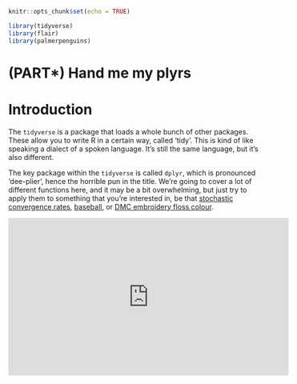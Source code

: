 
```r
knitr::opts_chunk$set(echo = TRUE)

library(tidyverse)
library(flair)
library(palmerpenguins)
```

# (PART\*) Hand me my plyrs {-}


# Introduction

The `tidyverse` is a package that loads a whole bunch of other packages. These allow you to write R in a certain way, called 'tidy'. This is kind of like speaking a dialect of a spoken language. It's still the same language, but it's also different.

The key package within the `tidyverse` is called `dplyr`, which is pronounced 'dee-plier', hence the horrible pun in the title. We're going to cover a lot of different functions here, and it may be a bit overwhelming, but just try to apply them to something that you're interested in, be that [stochastic convergence rates](https://github.com/awstringer1/aghq), [baseball](https://www.hodgettsp.com/blog/baseball-a-defensive-critique/), or [DMC embroidery floss colour](https://sharlagelfand.github.io/dmc/).


<iframe width="560" height="315" src="https://www.youtube.com/embed/l15xQTf1m4A" frameborder="0" allow="accelerometer; autoplay; clipboard-write; encrypted-media; gyroscope; picture-in-picture" allowfullscreen></iframe>









